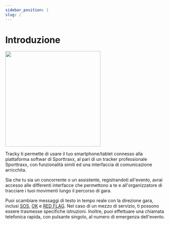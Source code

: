 ```yaml
---
sidebar_position: 1
slug: /
---
```



# Introduzione

<div style={{ textAlign: "center", padding: 30 }}>
  <img src={app_icon} width="300" />
</div>

Tracky ti permette di usare il tuo smartphone/tablet connesso alla
piattaforma softwar di Sporttraxx, al pari di un tracker professionale
Sporttraxx, con funzionalità simili ed una interfaccia di comunicazione
arricchita.

Sia che tu sia un concorrente o un assistente, registrandoti all'evento,
avrai accesso alle differenti interfacce che permettono a te e
all'organizzatore di tracciare i tuoi movimenti lungo il percorso di gara.

Puoi scambiare messaggi di testo in tempo reale con la direzione gara,
inclusi [SOS](./alarms/sos), [OK](./alarms/ok) e [RED FLAG](./alarms/red_flag). Nel caso di un mezzo di servizio, ti possono
essere trasmesse specifiche istruzioni. Inoltre, puoi effettuare una
chiamata telefonica rapida, con pulsante singolo, al numero di
emergenza dell'evento.
